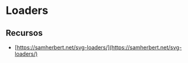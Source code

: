 # Loaders

## Recursos

- [https://samherbert.net/svg-loaders/](https://samherbert.net/svg-loaders/)